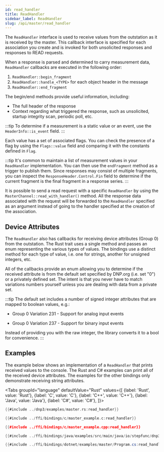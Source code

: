 ```yaml
---
id: read_handler
title: ReadHandler
sidebar_label: ReadHandler
slug: /api/master/read_handler
---
```



The `ReadHandler` interface is used to receive values from the outstation as it is received by the master. This callback interface is specified
for each association you create and is invoked for both unsolicited responses and responses to READ requests.

When a response is parsed and determined to carry measurement data, `ReadHandler` callbacks are executed in the following order:

1. `ReadHandler::begin_fragment`
2. `ReadHandler::handle_<TYPE>` for each object header in the message
3. `ReadHandler::end_fragment`

The begin/end methods provide useful information, including:

* The full header of the response
* Context regarding what triggered the response, such as unsolicited, startup integrity scan, periodic poll, etc.

:::tip
To determine if a measurement is a static value or an event, use the `HeaderInfo::is_event` field.
:::

Each value has a set of associated flags. You can check the presence of a flag by using the `Flags::value` field and comparing
it with the constants defined in `Flag`.

:::tip
It's common to maintain a list of measurement values in your `ReadHandler` implementation. You can then use the `endFragment` method as a trigger to publish them.
Since responses may consist of multiple fragments, you can inspect the `ResponseHeader.Control.Fin` field to determine if the current fragment is the final fragment
in a response series.
:::

It is possible to send a read request with a specific `ReadHandler` by using the `MasterChannel::read_with_handler()` method.
All the response data associated with the request will be forwarded to the `ReadHandler` specified as an argument instead of
going to the handler specified at the creation of the association.

## Device Attributes

The `ReadHandler` also has callbacks for receiving device attributes (Group 0) from the outstation. The Rust trait uses
a single method and passes an enum representing the various types of values. The bindings use a distinct method for each
type of value, i.e. one for strings, another for unsigned integers, etc.

All of the callbacks provide an enum allowing you to determine if the received attribute is from the default set specified by
DNP.org (i.e. set "0") or a privately defined set. The intent is that you never have to match variations numbers yourself
unless you are dealing with data from a private set.

:::tip
The default set includes a number of signed integer attributes that are mapped to boolean values, e.g.:

* Group 0 Variation 231 - Support for analog input events

* Group 0 Variation 237 - Support for binary input events

Instead of providing you with the raw integer, the library converts it to a bool for convenience.
:::

## Examples

The example below shows an implementation of a `ReadHandler` that prints received values to the console. The Rust and C#
examples can print all of the received device attributes. The examples for the other bindings only demonstrate receiving
string attributes.

<Tabs
groupId="language"
defaultValue="Rust"
values={[
{label: 'Rust', value: 'Rust'},
{label: 'C', value: 'C'},
{label: 'C++', value: 'C++'},
{label: 'Java', value: 'Java'},
{label: 'C#', value: 'C#'},
]}>
<TabItem value="Rust">

```rust
{{#include ../dnp3/examples/master.rs:read_handler}}
```

</TabItem>
<TabItem value="C">

```c
{{#include ../ffi/bindings/c/master_example.c:read_handler}}
```

</TabItem>
<TabItem value="C++">

```cpp
{{#include ../ffi/bindings/c/master_example.cpp:read_handler}}
```

</TabItem>
<TabItem value="Java">

```java
{{#include ../ffi/bindings/java/examples/src/main/java/io/stepfunc/dnp3/examples/MasterExample.java:read_handler}}
```

</TabItem>
<TabItem value="C#">

```csharp
{{#include ../ffi/bindings/dotnet/examples/master/Program.cs:read_handler}}
```

</TabItem>
</Tabs>
